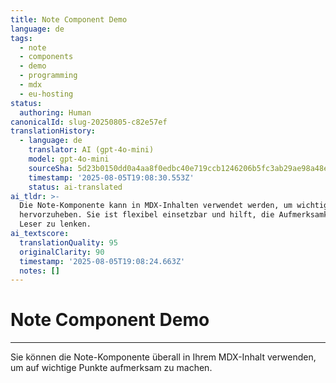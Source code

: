 ```yaml
---
title: Note Component Demo
language: de
tags:
  - note
  - components
  - demo
  - programming
  - mdx
  - eu-hosting
status:
  authoring: Human
canonicalId: slug-20250805-c82e57ef
translationHistory:
  - language: de
    translator: AI (gpt-4o-mini)
    model: gpt-4o-mini
    sourceSha: 5d23b0150dd0a4aa8f0edbc40e719ccb1246206b5fc3ab29ae98a48e117e5b85
    timestamp: '2025-08-05T19:08:30.553Z'
    status: ai-translated
ai_tldr: >-
  Die Note-Komponente kann in MDX-Inhalten verwendet werden, um wichtige Punkte
  hervorzuheben. Sie ist flexibel einsetzbar und hilft, die Aufmerksamkeit der
  Leser zu lenken.
ai_textscore:
  translationQuality: 95
  originalClarity: 90
  timestamp: '2025-08-05T19:08:24.663Z'
  notes: []
---
```



# Note Component Demo

<Note
  title="Heads up!"
  description="This is a demo of the Note component. You can use it to highlight important information, tips, or warnings in your content."
  icon="tabler:alert-circle"
/>

---

Sie können die Note-Komponente überall in Ihrem MDX-Inhalt verwenden, um auf wichtige Punkte aufmerksam zu machen.
